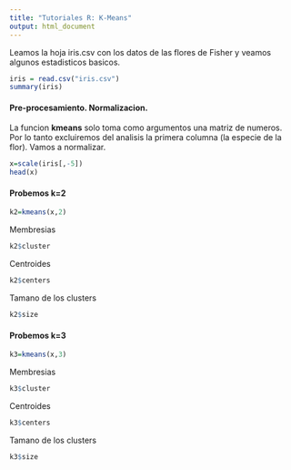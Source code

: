 ```yaml
---
title: "Tutoriales R: K-Means"
output: html_document
---
```


Leamos la hoja iris.csv con los datos de las flores de Fisher y veamos algunos estadisticos basicos. 

```r
iris = read.csv("iris.csv")
summary(iris)
```

#### Pre-procesamiento. Normalizacion.

La funcion **kmeans** solo toma como argumentos una matriz de numeros. Por lo tanto excluiremos del analisis la primera columna (la especie de la flor). Vamos a normalizar. 

```r
x=scale(iris[,-5])
head(x)
```
#### Probemos k=2
```r
k2=kmeans(x,2)
```
Membresias
```r
k2$cluster
```
Centroides
```r
k2$centers
```
Tamano de los clusters
```r
k2$size
```
#### Probemos k=3
```r
k3=kmeans(x,3)
```
Membresias
```r
k3$cluster
```
Centroides
```r
k3$centers
```
Tamano de los clusters
```r
k3$size
```
